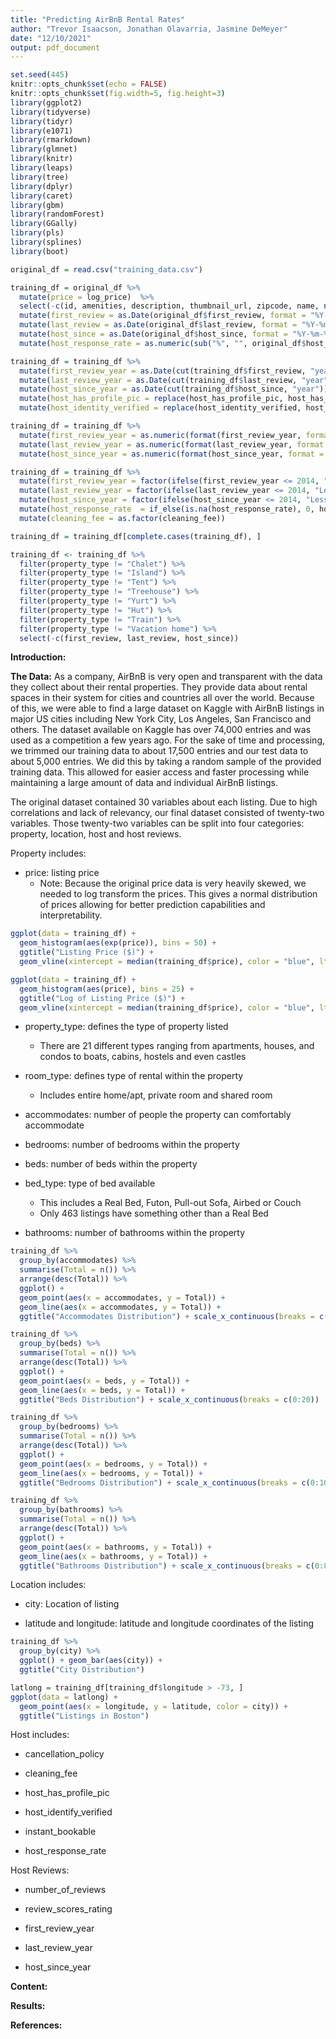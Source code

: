 ```yaml
---
title: "Predicting AirBnB Rental Rates"
author: "Trevor Isaacson, Jonathan Olavarria, Jasmine DeMeyer"
date: "12/10/2021"
output: pdf_document
---
```


```r
set.seed(445)
knitr::opts_chunk$set(echo = FALSE)
knitr::opts_chunk$set(fig.width=5, fig.height=3) 
library(ggplot2)
library(tidyverse)
library(tidyr)
library(e1071)
library(rmarkdown)
library(glmnet)
library(knitr)
library(leaps)
library(tree)
library(dplyr)
library(caret)
library(gbm)
library(randomForest)
library(GGally)
library(pls)
library(splines)
library(boot)
```

```r
original_df = read.csv("training_data.csv")
```

```r
training_df = original_df %>% 
  mutate(price = log_price)  %>%
  select(-c(id, amenities, description, thumbnail_url, zipcode, name, neighbourhood, X, log_price)) %>%
  mutate(first_review = as.Date(original_df$first_review, format = "%Y-%m-%d")) %>%
  mutate(last_review = as.Date(original_df$last_review, format = "%Y-%m-%d")) %>%
  mutate(host_since = as.Date(original_df$host_since, format = "%Y-%m-%d")) %>%
  mutate(host_response_rate = as.numeric(sub("%", "", original_df$host_response_rate))/100)

training_df = training_df %>%
  mutate(first_review_year = as.Date(cut(training_df$first_review, "year"))) %>%
  mutate(last_review_year = as.Date(cut(training_df$last_review, "year"))) %>%
  mutate(host_since_year = as.Date(cut(training_df$host_since, "year"))) %>%
  mutate(host_has_profile_pic = replace(host_has_profile_pic, host_has_profile_pic == "", "f")) %>%   # eliminate blank values
  mutate(host_identity_verified = replace(host_identity_verified, host_identity_verified == "", "f"))  # eliminate blank values

training_df = training_df %>%
  mutate(first_review_year = as.numeric(format(first_review_year, format = "%Y"))) %>%
  mutate(last_review_year = as.numeric(format(last_review_year, format = "%Y"))) %>%
  mutate(host_since_year = as.numeric(format(host_since_year, format = "%Y")))

training_df = training_df %>%
  mutate(first_review_year = factor(ifelse(first_review_year <= 2014, "Less2014", "Greater2014"))) %>%
  mutate(last_review_year = factor(ifelse(last_review_year <= 2014, "Less2014", "Greater2014"))) %>%
  mutate(host_since_year = factor(ifelse(host_since_year <= 2014, "Less2014", "Greater2014"))) %>%
  mutate(host_response_rate  = if_else(is.na(host_response_rate), 0, host_response_rate)) %>%
  mutate(cleaning_fee = as.factor(cleaning_fee))

training_df = training_df[complete.cases(training_df), ]

training_df <- training_df %>%
  filter(property_type != "Chalet") %>%
  filter(property_type != "Island") %>%
  filter(property_type != "Tent") %>%
  filter(property_type != "Treehouse") %>%
  filter(property_type != "Yurt") %>%
  filter(property_type != "Hut") %>%
  filter(property_type != "Train") %>%
  filter(property_type != "Vacation home") %>%
  select(-c(first_review, last_review, host_since))
```

**Introduction:**     





**The Data:**
As a company, AirBnB is very open and transparent with the data they collect about their rental properties.  They provide data about rental spaces in their system for cities and countries all over the world.  Because of this, we were able to find a large dataset on Kaggle with AirBnB listings in major US cities including New York City, Los Angeles, San Francisco and others.  The dataset available on Kaggle has over 74,000 entries and was used as a competition a few years ago.  For the sake of time and processing, we trimmed our training data to about 17,500 entries and our test data to about 5,000 entries.  We did this by taking a random sample of the provided training data.  This allowed for easier access and faster processing while maintaining a large amount of data and individual AirBnB listings.  

The original dataset contained 30 variables about each listing.  Due to high correlations and lack of relevancy, our final dataset consisted of twenty-two variables.  Those twenty-two variables can be split into four categories: property, location, host and host reviews.  

Property includes:

  - price: listing price    
      - Note: Because the original price data is very heavily skewed, we needed to log transform the prices.  This gives a normal distribution of prices allowing for better prediction capabilities and interpretability.

```r
ggplot(data = training_df) +
  geom_histogram(aes(exp(price)), bins = 50) +
  ggtitle("Listing Price ($)") + 
  geom_vline(xintercept = median(training_df$price), color = "blue", lty = 2) + xlab("price")

ggplot(data = training_df) +
  geom_histogram(aes(price), bins = 25) +
  ggtitle("Log of Listing Price ($)") + 
  geom_vline(xintercept = median(training_df$price), color = "blue", lty = 2) + xlab("log(price)")
```   

  - property_type: defines the type of property listed
      - There are 21 different types ranging from apartments, houses, and condos to boats, cabins, hostels and even castles
  
  - room_type: defines type of rental within the property
      - Includes entire home/apt, private room and shared room
  
  - accommodates: number of people the property can comfortably accommodate
  
  - bedrooms: number of bedrooms within the property
  
  - beds: number of beds within the property
  
  - bed_type: type of bed available
      - This includes a Real Bed, Futon, Pull-out Sofa,	Airbed or Couch
      - Only 463 listings have something other than a Real Bed
  
  - bathrooms: number of bathrooms within the property
  
```r
training_df %>%
  group_by(accommodates) %>%
  summarise(Total = n()) %>%
  arrange(desc(Total)) %>%
  ggplot() + 
  geom_point(aes(x = accommodates, y = Total)) + 
  geom_line(aes(x = accommodates, y = Total)) +
  ggtitle("Accommodates Distribution") + scale_x_continuous(breaks = c(0:16))

training_df %>%
  group_by(beds) %>%
  summarise(Total = n()) %>%
  arrange(desc(Total)) %>%
  ggplot() + 
  geom_point(aes(x = beds, y = Total)) + 
  geom_line(aes(x = beds, y = Total)) +
  ggtitle("Beds Distribution") + scale_x_continuous(breaks = c(0:20))
```

```r
training_df %>%
  group_by(bedrooms) %>%
  summarise(Total = n()) %>%
  arrange(desc(Total)) %>%
  ggplot() +
  geom_point(aes(x = bedrooms, y = Total)) + 
  geom_line(aes(x = bedrooms, y = Total)) +
  ggtitle("Bedrooms Distribution") + scale_x_continuous(breaks = c(0:10))

training_df %>%
  group_by(bathrooms) %>%
  summarise(Total = n()) %>%
  arrange(desc(Total)) %>%
  ggplot() +
  geom_point(aes(x = bathrooms, y = Total)) + 
  geom_line(aes(x = bathrooms, y = Total)) +
  ggtitle("Bathrooms Distribution") + scale_x_continuous(breaks = c(0:8))
```
  
Location includes:

  - city: Location of listing
  
  - latitude and longitude: latitude and longitude coordinates of the listing
  
```r
training_df %>%
  group_by(city) %>%
  ggplot() + geom_bar(aes(city)) + 
  ggtitle("City Distribution")

latlong = training_df[training_df$longitude > -73, ]
ggplot(data = latlong) +
  geom_point(aes(x = longitude, y = latitude, color = city)) +
  ggtitle("Listings in Boston")
```
  
Host includes: 

  - cancellation_policy
  
  - cleaning_fee
  
  - host_has_profile_pic
  
  - host_identify_verified
  
  - instant_bookable
  
  - host_response_rate

Host Reviews:

  - number_of_reviews
  
  - review_scores_rating
  
  - first_review_year
  
  - last_review_year
  
  - host_since_year



**Content:**





**Results:**





\newpage

**References:**













